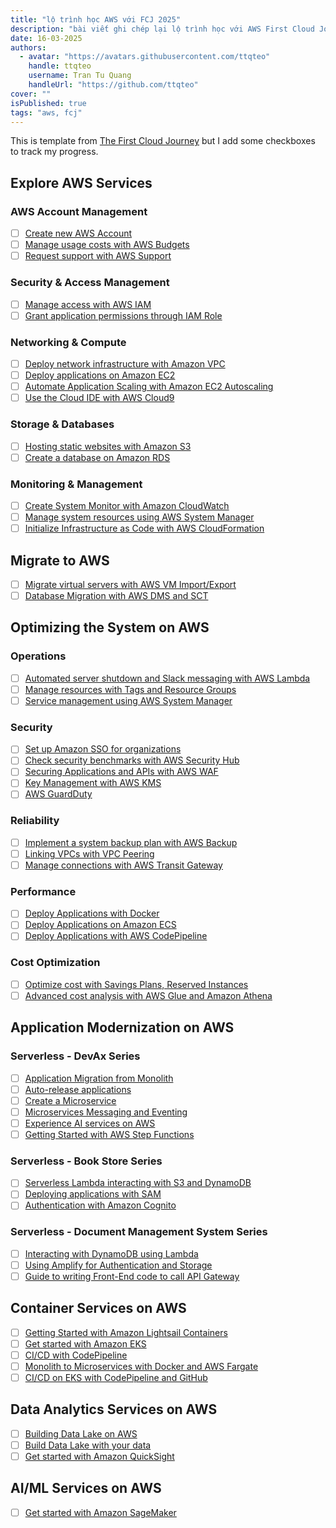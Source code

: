 ```yaml
---
title: "lộ trình học AWS với FCJ 2025"
description: "bài viết ghi chép lại lộ trình học với AWS First Cloud Journey 2025"
date: 16-03-2025
authors:
  - avatar: "https://avatars.githubusercontent.com/ttqteo"
    handle: ttqteo
    username: Tran Tu Quang
    handleUrl: "https://github.com/ttqteo"
cover: ""
isPublished: true
tags: "aws, fcj"
---
```


This is template from [The First Cloud Journey](https://cloudjourney.awsstudygroup.com/) but I add some checkboxes to track my progress.

## Explore AWS Services

### AWS Account Management
- [ ] [Create new AWS Account](https://000001.awsstudygroup.com)
- [ ] [Manage usage costs with AWS Budgets](https://000007.awsstudygroup.com)
- [ ] [Request support with AWS Support](https://000009.awsstudygroup.com)

### Security & Access Management
- [ ] [Manage access with AWS IAM](https://000002.awsstudygroup.com)
- [ ] [Grant application permissions through IAM Role](https://000048.awsstudygroup.com)

### Networking & Compute
- [ ] [Deploy network infrastructure with Amazon VPC](https://000003.awsstudygroup.com)
- [ ] [Deploy applications on Amazon EC2](https://000004.awsstudygroup.com)
- [ ] [Automate Application Scaling with Amazon EC2 Autoscaling](https://000006.awsstudygroup.com)
- [ ] [Use the Cloud IDE with AWS Cloud9](https://000049.awsstudygroup.com)

### Storage & Databases
- [ ] [Hosting static websites with Amazon S3](https://000057.awsstudygroup.com)
- [ ] [Create a database on Amazon RDS](https://000005.awsstudygroup.com)

### Monitoring & Management
- [ ] [Create System Monitor with Amazon CloudWatch](https://000008.awsstudygroup.com)
- [ ] [Manage system resources using AWS System Manager](https://000031.awsstudygroup.com)
- [ ] [Initialize Infrastructure as Code with AWS CloudFormation](https://000037.awsstudygroup.com)

## Migrate to AWS
- [ ] [Migrate virtual servers with AWS VM Import/Export](https://000014.awsstudygroup.com)
- [ ] [Database Migration with AWS DMS and SCT](https://000043.awsstudygroup.com)

## Optimizing the System on AWS

### Operations
- [ ] [Automated server shutdown and Slack messaging with AWS Lambda](https://000022.awsstudygroup.com)
- [ ] [Manage resources with Tags and Resource Groups](https://000027.awsstudygroup.com)
- [ ] [Service management using AWS System Manager](https://000031.awsstudygroup.com)

### Security
- [ ] [Set up Amazon SSO for organizations](https://000012.awsstudygroup.com)
- [ ] [Check security benchmarks with AWS Security Hub](https://000018.awsstudygroup.com)
- [ ] [Securing Applications and APIs with AWS WAF](https://000026.awsstudygroup.com)
- [ ] [Key Management with AWS KMS](https://000033.awsstudygroup.com)
- [ ] [AWS GuardDuty](https://000098.awsstudygroup.com)

### Reliability
- [ ] [Implement a system backup plan with AWS Backup](https://000013.awsstudygroup.com)
- [ ] [Linking VPCs with VPC Peering](https://000019.awsstudygroup.com)
- [ ] [Manage connections with AWS Transit Gateway](https://000020.awsstudygroup.com)

### Performance
- [ ] [Deploy Applications with Docker](https://000015.awsstudygroup.com)
- [ ] [Deploy Applications on Amazon ECS](https://000016.awsstudygroup.com)
- [ ] [Deploy Applications with AWS CodePipeline](https://000017.awsstudygroup.com)

### Cost Optimization
- [ ] [Optimize cost with Savings Plans, Reserved Instances](https://000042.awsstudygroup.com)
- [ ] [Advanced cost analysis with AWS Glue and Amazon Athena](https://000040.awsstudygroup.com)

## Application Modernization on AWS

### Serverless - DevAx Series
- [ ] [Application Migration from Monolith](https://000050.awsstudygroup.com)
- [ ] [Auto-release applications](https://000051.awsstudygroup.com)
- [ ] [Create a Microservice](https://000052.awsstudygroup.com)
- [ ] [Microservices Messaging and Eventing](https://000054.awsstudygroup.com)
- [ ] [Experience AI services on AWS](https://000056.awsstudygroup.com)
- [ ] [Getting Started with AWS Step Functions](https://000047.awsstudygroup.com)

### Serverless - Book Store Series
- [ ] [Serverless Lambda interacting with S3 and DynamoDB](https://000078.awsstudygroup.com)
- [ ] [Deploying applications with SAM](https://000080.awsstudygroup.com)
- [ ] [Authentication with Amazon Cognito](https://000081.awsstudygroup.com)

### Serverless - Document Management System Series
- [ ] [Interacting with DynamoDB using Lambda](https://000133.awsstudygroup.com)
- [ ] [Using Amplify for Authentication and Storage](https://000134.awsstudygroup.com)
- [ ] [Guide to writing Front-End code to call API Gateway](https://000135.awsstudygroup.com)

## Container Services on AWS
- [ ] [Getting Started with Amazon Lightsail Containers](https://000XXX.awsstudygroup.com)
- [ ] [Get started with Amazon EKS](https://000XXX.awsstudygroup.com)
- [ ] [CI/CD with CodePipeline](https://000XXX.awsstudygroup.com)
- [ ] [Monolith to Microservices with Docker and AWS Fargate](https://000XXX.awsstudygroup.com)
- [ ] [CI/CD on EKS with CodePipeline and GitHub](https://000XXX.awsstudygroup.com)

## Data Analytics Services on AWS
- [ ] [Building Data Lake on AWS](https://000XXX.awsstudygroup.com)
- [ ] [Build Data Lake with your data](https://000XXX.awsstudygroup.com)
- [ ] [Get started with Amazon QuickSight](https://000XXX.awsstudygroup.com)

## AI/ML Services on AWS
- [ ] [Get started with Amazon SageMaker](https://000XXX.awsstudygroup.com)